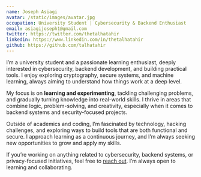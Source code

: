 ```yaml
---
name: Joseph Asiagi
avatar: /static/images/avatar.jpg
occupation: University Student | Cybersecurity & Backend Enthusiast
email: asiagijoseph1@gmail.com
twitter: https://twitter.com/thetalhatahir
linkedin: https://www.linkedin.com/in/thetalhatahir
github: https://github.com/talhatahir
---
```


I’m a university student and a passionate learning enthusiast, deeply interested in cybersecurity, backend development, and building practical tools. I enjoy exploring cryptography, secure systems, and machine learning, always aiming to understand how things work at a deep level.

My focus is on **learning and experimenting**, tackling challenging problems, and gradually turning knowledge into real-world skills. I thrive in areas that combine logic, problem-solving, and creativity, especially when it comes to backend systems and security-focused projects.

Outside of academics and coding, I’m fascinated by technology, hacking challenges, and exploring ways to build tools that are both functional and secure. I approach learning as a continuous journey, and I’m always seeking new opportunities to grow and apply my skills.

If you’re working on anything related to cybersecurity, backend systems, or privacy-focused initiatives, feel free to [reach out](https://forms.gle/uoanBhUu2ubAkJyv5). I’m always open to learning and collaborating.
